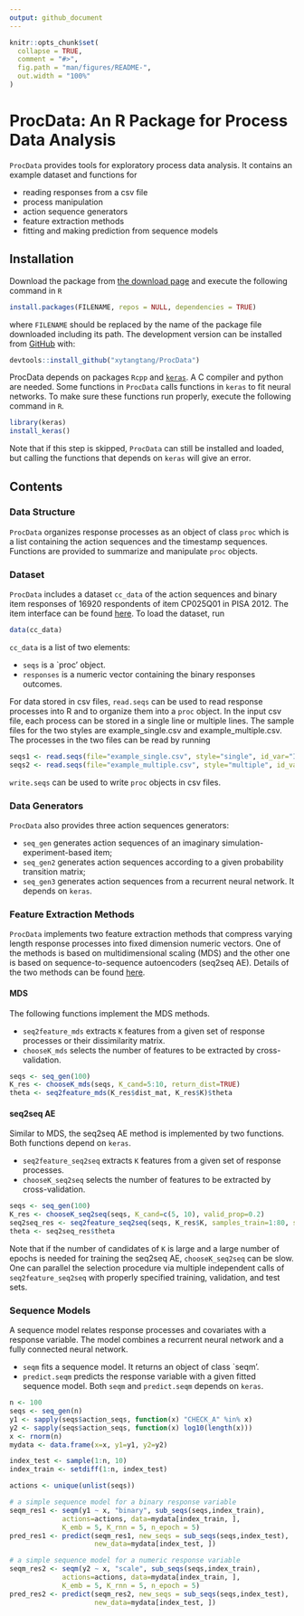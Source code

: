 ```yaml
---
output: github_document
---
```


<!-- README.md is generated from README.Rmd. Please edit that file -->

```r
knitr::opts_chunk$set(
  collapse = TRUE,
  comment = "#>",
  fig.path = "man/figures/README-",
  out.width = "100%"
)
```
# ProcData: An R Package for Process Data Analysis

<!-- badges: start -->
<!-- badges: end -->

`ProcData` provides tools for exploratory process data analysis. It contains an example dataset and functions for

* reading responses from a csv file
* process manipulation
* action sequence generators
* feature extraction methods
* fitting and making prediction from sequence models

## Installation

Download the package from [the download page](http://www.scientifichpc.com/ProcData/download.html) and execute the following command in `R`

``` r
install.packages(FILENAME, repos = NULL, dependencies = TRUE)
```

where `FILENAME` should be replaced by the name of the package file downloaded including its path. The development version can be installed from [GitHub](https://github.com/) with:
``` r
devtools::install_github("xytangtang/ProcData")
```

ProcData depends on packages `Rcpp` and [`keras`](https://keras.rstudio.com). A C compiler and python are needed. Some functions in `ProcData` calls functions in `keras` to fit neural networks. To make sure these functions run properly, execute the following command in `R`.
``` r
library(keras)
install_keras()
```
Note that if this step is skipped, `ProcData` can still be installed and loaded, but calling the functions that depends on `keras` will give an error.


## Contents

### Data Structure
`ProcData` organizes response processes as an object of class `proc` which is a list containing the action sequences and the timestamp sequences. Functions are provided to summarize and manipulate `proc` objects.

### Dataset

`ProcData` includes a dataset `cc_data` of the action sequences and binary item responses of 16920 respondents of item CP025Q01 in PISA 2012. The item interface can be found [here](http://www.oecd.org/pisa/test-2012/testquestions/question3/). To load the dataset, run
``` r
data(cc_data)
```
`cc_data` is a list of two elements:

- `seqs` is a `proc' object.
- `responses` is a numeric vector containing the binary responses outcomes.

For data stored in csv files, `read.seqs` can be used to read response processes into R and to organize them into a `proc` object. In the input csv file, each process can be stored in a single line or multiple lines. The sample files for the two styles are example_single.csv and example_multiple.csv. The processes in the two files can be read by running
``` r
seqs1 <- read.seqs(file="example_single.csv", style="single", id_var="ID", action_var="Action", time_var="Time", seq_sep=", ")
seqs2 <- read.seqs(file="example_multiple.csv", style="multiple", id_var="ID", action_var="Action", time_var="Time")
```
`write.seqs` can be used to write `proc` objects in csv files.

### Data Generators

`ProcData` also provides three action sequences generators:

- `seq_gen` generates action sequences of an imaginary simulation-experiment-based item;
- `seq_gen2` generates action sequences according to a given probability transition matrix;
- `seq_gen3` generates action sequences from a recurrent neural network. It depends on `keras`.

### Feature Extraction Methods

`ProcData` implements two feature extraction methods that compress varying length response processes into fixed dimension numeric vectors. 
One of the methods is based on multidimensional scaling (MDS) and the other one is based on sequence-to-sequence autoencoders (seq2seq AE). Details of the two methods can be found [here](http://www.scientifichpc.com/processdata/method.html).

#### MDS
The following functions implement the MDS methods.

- `seq2feature_mds` extracts `K` features from a given set of response processes or their dissimilarity matrix. 
- `chooseK_mds` selects the number of features to be extracted by cross-validation. 
``` r
seqs <- seq_gen(100)
K_res <- chooseK_mds(seqs, K_cand=5:10, return_dist=TRUE)
theta <- seq2feature_mds(K_res$dist_mat, K_res$K)$theta
```

#### seq2seq AE

Similar to MDS, the seq2seq AE method is implemented by two functions. Both functions depend on `keras`.

- `seq2feature_seq2seq` extracts `K` features from a given set of response processes.
- `chooseK_seq2seq` selects the number of features to be extracted by cross-validation.

```r
seqs <- seq_gen(100)
K_res <- chooseK_seq2seq(seqs, K_cand=c(5, 10), valid_prop=0.2)
seq2seq_res <- seq2feature_seq2seq(seqs, K_res$K, samples_train=1:80, samples_valid=81:100)
theta <- seq2seq_res$theta
```

Note that if the number of candidates of `K` is large and a large number of epochs is needed for training the seq2seq AE, `chooseK_seq2seq` can be slow. One can parallel the selection procedure via multiple independent calls of `seq2feature_seq2seq` with properly specified training, validation, and test sets.

### Sequence Models

A sequence model relates response processes and covariates with a response variable. The model combines a recurrent neural network and a fully connected neural network. 

- `seqm` fits a sequence model. It returns an object of class `seqm'.
- `predict.seqm` predicts the response variable with a given fitted sequence model.
Both `seqm` and `predict.seqm` depends on `keras`.

``` r
n <- 100
seqs <- seq_gen(n)
y1 <- sapply(seqs$action_seqs, function(x) "CHECK_A" %in% x)
y2 <- sapply(seqs$action_seqs, function(x) log10(length(x)))
x <- rnorm(n)
mydata <- data.frame(x=x, y1=y1, y2=y2)

index_test <- sample(1:n, 10)
index_train <- setdiff(1:n, index_test)

actions <- unique(unlist(seqs))

# a simple sequence model for a binary response variable
seqm_res1 <- seqm(y1 ~ x, "binary", sub_seqs(seqs,index_train), 
             actions=actions, data=mydata[index_train, ], 
             K_emb = 5, K_rnn = 5, n_epoch = 5)
pred_res1 <- predict(seqm_res1, new_seqs = sub_seqs(seqs,index_test),
                     new_data=mydata[index_test, ])

# a simple sequence model for a numeric response variable
seqm_res2 <- seqm(y2 ~ x, "scale", sub_seqs(seqs,index_train), 
             actions=actions, data=mydata[index_train, ],
             K_emb = 5, K_rnn = 5, n_epoch = 5)
pred_res2 <- predict(seqm_res2, new_seqs = sub_seqs(seqs,index_test), 
                     new_data=mydata[index_test, ])
```
